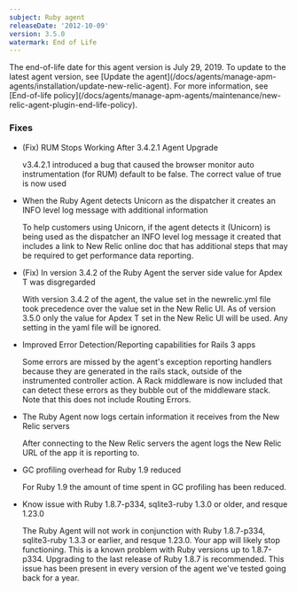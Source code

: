 ```yaml
---
subject: Ruby agent
releaseDate: '2012-10-09'
version: 3.5.0
watermark: End of Life
---
```


<Callout variant="important">
  The end-of-life date for this agent version is July 29, 2019. To update to the latest agent version, see [Update the agent](/docs/agents/manage-apm-agents/installation/update-new-relic-agent). For more information, see [End-of-life policy](/docs/agents/manage-apm-agents/maintenance/new-relic-agent-plugin-end-life-policy).
</Callout>

### Fixes

* (Fix) RUM Stops Working After 3.4.2.1 Agent Upgrade

  v3.4.2.1 introduced a bug that caused the browser monitor auto instrumentation (for RUM) default to be false. The correct value of true is now used
* When the Ruby Agent detects Unicorn as the dispatcher it creates an INFO level log message with additional information

  To help customers using Unicorn, if the agent detects it (Unicorn) is being used as the dispatcher an INFO level log message it created that includes a link to New Relic online doc that has additional steps that may be required to get performance data reporting.
* (Fix) In version 3.4.2 of the Ruby Agent the server side value for Apdex T was disgregarded

  With version 3.4.2 of the agent, the value set in the newrelic.yml file took precedence over the value set in the New Relic UI. As of version 3.5.0 only the value for Apdex T set in the New Relic UI will be used. Any setting in the yaml file will be ignored.
* Improved Error Detection/Reporting capabilities for Rails 3 apps

  Some errors are missed by the agent's exception reporting handlers because they are generated in the rails stack, outside of the instrumented controller action. A Rack middleware is now included that can detect these errors as they bubble out of the middleware stack. Note that this does not include Routing Errors.
* The Ruby Agent now logs certain information it receives from the New Relic servers

  After connecting to the New Relic servers the agent logs the New Relic URL of the app it is reporting to.
* GC profiling overhead for Ruby 1.9 reduced

  For Ruby 1.9 the amount of time spent in GC profiling has been reduced.
* Know issue with Ruby 1.8.7-p334, sqlite3-ruby 1.3.0 or older, and resque 1.23.0

  The Ruby Agent will not work in conjunction with Ruby 1.8.7-p334, sqlite3-ruby 1.3.3 or earlier, and resque 1.23.0. Your app will likely stop functioning. This is a known problem with Ruby versions up to 1.8.7-p334. Upgrading to the last release of Ruby 1.8.7 is recommended. This issue has been present in every version of the agent we've tested going back for a year.
